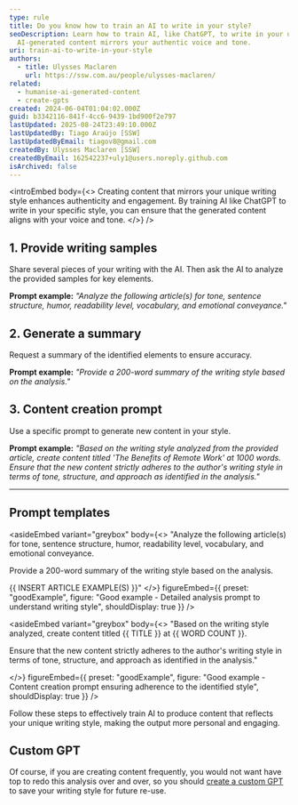 ```yaml
---
type: rule
title: Do you know how to train an AI to write in your style?
seoDescription: Learn how to train AI, like ChatGPT, to write in your unique style by providing writing samples, detailed analysis prompts, and content creation prompts to ensure
  AI-generated content mirrors your authentic voice and tone.
uri: train-ai-to-write-in-your-style
authors:
  - title: Ulysses Maclaren
    url: https://ssw.com.au/people/ulysses-maclaren/
related:
  - humanise-ai-generated-content
  - create-gpts
created: 2024-06-04T01:04:02.000Z
guid: b3342116-841f-4cc6-9439-1bd900f2e797
lastUpdated: 2025-08-24T23:49:10.000Z
lastUpdatedBy: Tiago Araújo [SSW]
lastUpdatedByEmail: tiagov8@gmail.com
createdBy: Ulysses Maclaren [SSW]
createdByEmail: 162542237+uly1@users.noreply.github.com
isArchived: false
---
```

<introEmbed
  body={<>
Creating content that mirrors your unique writing style enhances authenticity and engagement. By training AI like ChatGPT to write in your specific style, you can ensure that the generated content aligns with your voice and tone.
  </>}
/>
## 1. Provide writing samples

Share several pieces of your writing with the AI. Then ask the AI to analyze the provided samples for key elements.

**Prompt example:** _"Analyze the following article(s) for tone, sentence structure, humor, readability level, vocabulary, and emotional conveyance."_

## 2. Generate a summary

Request a summary of the identified elements to ensure accuracy.

**Prompt example:** _"Provide a 200-word summary of the writing style based on the analysis."_

## 3. Content creation prompt

Use a specific prompt to generate new content in your style.

**Prompt example:** _"Based on the writing style analyzed from the provided article, create content titled 'The Benefits of Remote Work' at 1000 words. Ensure that the new content strictly adheres to the author's writing style in terms of tone, structure, and approach as identified in the analysis."_

---

## Prompt templates


<asideEmbed
  variant="greybox"
  body={<>
    "Analyze the following article(s) for tone, sentence structure, humor, readability level, vocabulary, and emotional conveyance.

Provide a 200-word summary of the writing style based on the analysis.

&#123;&#123; INSERT ARTICLE EXAMPLE(S) &#125;&#125;"
  </>}
  figureEmbed={{
    preset: "goodExample",
    figure: "Good example - Detailed analysis prompt to understand writing style",
    shouldDisplay: true
  }}
/>



<asideEmbed
  variant="greybox"
  body={<>
    "Based on the writing style analyzed, create content titled &#123;&#123; TITLE &#125;&#125; at &#123;&#123; WORD COUNT &#125;&#125;.

Ensure that the new content strictly adheres to the author's writing style in terms of tone, structure, and approach as identified in the analysis."

  </>}
  figureEmbed={{
    preset: "goodExample",
    figure: "Good example - Content creation prompt ensuring adherence to the identified style",
    shouldDisplay: true
  }}
/>


Follow these steps to effectively train AI to produce content that reflects your unique writing style, making the output more personal and engaging.

## Custom GPT

Of course, if you are creating content frequently, you would not want have top to redo this analysis over and over, so you should [create a custom GPT](/create-gpts) to save your writing style for future re-use.
